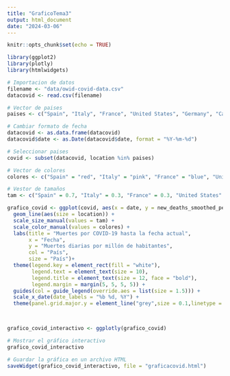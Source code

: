 ```yaml
---
title: "GraficoTema3"
output: html_document
date: "2024-03-06"
---
```


```r
knitr::opts_chunk$set(echo = TRUE)
```

```r
library(ggplot2)
library(plotly)
library(htmlwidgets)

# Importacion de datos
filename <- "data/owid-covid-data.csv"
datacovid <- read.csv(filename)

# Vector de paises
paises <- c("Spain", "Italy", "France", "United States", "Germany", "Canada", "Japan", "India")

# Cambiar formato de fecha
datacovid <- as.data.frame(datacovid)
datacovid$date <- as.Date(datacovid$date, format = "%Y-%m-%d")

# Seleccionar paises
covid <- subset(datacovid, location %in% paises)

# Vector de colores
colores <- c("Spain" = "red", "Italy" = "pink", "France" = "blue", "United States" = "lightgreen", "Germany" = "purple", "Canada" = "orange", "Japan" = "grey", "India" = "brown")

# Vestor de tamaños
tam <- c("Spain" = 0.7, "Italy" = 0.3, "France" = 0.3, "United States" = 0.3, "Germany" = 0.3, "Canada" = 0.3, "Japan" = 0.3, "India" = 0.3)

grafico_covid <- ggplot(covid, aes(x = date, y = new_deaths_smoothed_per_million, col= location)) +
  geom_line(aes(size = location)) + 
  scale_size_manual(values = tam) +
  scale_color_manual(values = colores) +
  labs(title = "Muertes por COVID-19 hasta la fecha actual",
       x = "Fecha",
       y = "Muertes diarias por millón de habitantes",
       col = "País",
       size = "País")+
  theme(legend.key = element_rect(fill = "white"),
        legend.text = element_text(size = 10),
        legend.title = element_text(size = 12, face = "bold"),
        legend.margin = margin(5, 5, 5, 5)) +
  guides(col = guide_legend(override.aes = list(size = 1.5))) + 
  scale_x_date(date_labels = "%b %d, %Y") +
  theme(panel.grid.major.y = element_line("grey",size = 0.1,linetype = 2))
  


grafico_covid_interactivo <- ggplotly(grafico_covid)

# Mostrar el gráfico interactivo
grafico_covid_interactivo

# Guardar la gráfica en un archivo HTML
saveWidget(grafico_covid_interactivo, file = "graficacovid.html")

```


